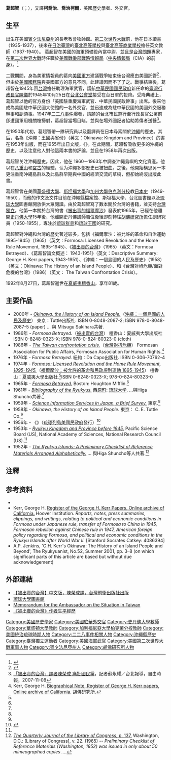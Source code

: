 {{NoteTA|1=zh:伯克利; zh-tw:柏克萊;}}
{{Refimprove|time=2014-03-04}}
{{Infobox Person
| name = 葛超智
| 英文名 = George Henry Kerr
| image =美國外交官與臺灣-東亞事務專家柯喬治-葛超智 American Expert on Formosa and East Asia Affairs George H Kerr.jpg
| caption = 美國外交官與臺灣-東亞事務專家葛超智
| birth_date = {{birth date|1911|11|7}}
| death_date= {{Death date and age|1992|8|27|1911|11|7}}
| nationality = {{USA}}
| birth_place = {{USA}}[[賓夕法尼亞州|賓夕法尼亞州]]{{le|帕克斯堡鎮|Parkesburg, Pennsylvania|帕克斯堡}}
| native_place = 
| place of death ={{USA}}[[夏威夷州|夏威夷州]][[檀香山|檀香山]]
| death_cause = 
|resting_place=
| 語言 = [[英語|英語]]
| 教育程度= 
| occupation = 美國歷史學者
| 父母 = 
| 親屬 =  
| spouse =  
| children = 
| footnotes = 
| work = 
}}
'''葛超智'''（{{lang-en|'''George Henry Kerr'''}}；{{bd|1911年|11月7日|1992年|8月27日|catIdx=Kerr}}），又譯'''柯喬治'''、'''喬治柯爾'''，美國歷史學者、外交官。

==生平==
出生在美國[[賓夕法尼亞州|賓夕法尼亞州]]{{link-en|帕克斯堡 (賓夕法尼亞州)|Parkesburg, Pennsylvania|帕克斯堡}}的長老教會牧師館。[[第二次世界大戰|第二次世界大戰]]前，他在日本讀書（1935-1937），後來在[[日治臺灣|日治臺灣]]的[[臺北高等學校|臺北高等學校]]與[[臺北高等商業學校|臺北高等商業學校]]擔任英文教師（1937-1940）。 葛超智在美國的海軍預備役內當中尉，並且是[[台灣問題|台灣問題]]專家，在[[第二次世界大戰|第二次世界大戰]]時任職於[[美國戰爭部|美國戰爭部]][[戰略情報局|戰略情報局]]（[[中央情報局|中央情報局]]（CIA）的前身）。<ref name="思想編輯委員會2008">{{cite book|author=思想編輯委員會|title=後解嚴的台灣文學（思想8）|url=https://books.google.com/books?id=ON-0AwAAQBAJ&pg=PA266|date= 2008-01-25|publisher=聯經出版事業| pages=266| id=GGKEY:CKEG4C5GY9F}}</ref>

二戰期間，身為美軍情報員的葛向[[美國軍方|美國軍方]]建議戰爭結束後台灣應由美國託管<ref>{{cite book|isbn=9789579897143|title=臺灣連翹|author=吳濁流|publisher=草根出版|date=2011-08|edition=1|pages=183,188}}</ref>，但由於[[美國國務院|美國國務院]]與美國軍方的意見不同，此建議因而不了了之。戰爭結束後，葛超智在1945年回[[台灣|台灣]]擔任助理海軍武官，護航[[中華民國國民政府|中華民國國民政府]]新任命的[[臺灣行政長官|臺灣行政長官]][[陳儀|陳儀]]於1945年10月25日在[[台北公會堂|台北公會堂]]接受在台日軍的投降。受降典禮上，葛超智以他的官方身份「美國駐重慶海軍武官、中華民國民政幹事」出席。後來他成為美國駐中華民國大使館的一名外交官，並迅速成為駐中華民國的美國外交服務幹事和副領事。1947年[[二二八事件|二二八事件]]爆發，請願的台北市民遊行至行政長官公署前卻遭國軍用機關槍掃射，葛超智當場目睹，並與在場外國記者協助將傷者送醫<ref>[http://news.ltn.com.tw/news/politics/paper/165757/print 「被出賣的台灣」譯者陳榮成 痛批國民黨]，記者蘇永耀／台北報導，自由時報，2007-11-08</ref>。

在1950年代初，葛超智帶一隊研究員以及翻譯員在日本尋索關於[[沖繩|沖繩]]的歷史。其后，名為《沖繩：王國與省份》（英文：Okinawa: Kingdom and Province）的書在1953年出版，而在1955年出日文版，《{{lang|ja|琉球の歴史}}》。在此期間，葛超智吸收更多的沖繩的歷史，以及注意他人對他這兩本書的評論，並且在1958年再次出版。

葛超智关注沖繩歷史。因此，他在 1960－1963年中調查沖繩島嶼的文化資產。他以在[[八重山群島|八重山]]和[[宮古群島|宮古]]的經驗，认为沖繩多部歷史已被扭曲。之後，他開始構思另一本更注重南沖繩島群以及此島群早期與中國的經濟交流的草稿，但卻始終沒出版此書。

葛超智曾在美國[[華盛頓大學|華盛頓大學]]、[[斯坦福大學|斯坦福大學]]和[[加州大學伯克利分校|加州大學伯克利分校]]教[[日本史|日本史]]（1949-1950），而他的作文及文件目前在沖繩縣檔案館、斯坦福大學、台北圖書館以及[[琉球大學|琉球大學]]圖書館開放供大眾閱讀。由於葛超智寫了數本關於台灣的書籍，並支持[[台灣獨立|台灣獨立]]。他第一本關於台灣的書《[[被出賣的台灣|被出賣的福爾摩沙]]》發表於1965年，已經在他離開[[史丹佛大學|史丹佛大學]]15年後，他離開史丹佛講師職位後後即刻轉往[[胡佛研究所|胡佛研究所]]擔任副研究員（1950-1955），專注於[[琉球群島|琉球群島]]和[[琉球王國|琉球王國]]的研究。

葛超智對沖繩和台灣的歷史著述较多，包括《福爾摩沙：被允許的革命和自治運動 1895-1945》（1965）（英文：Formosa: Licensed Revolution and the Home Rule Movement, 1895-1945）、《[[被出賣的台灣|被出賣的台灣]]》（1965）（英文：Formosa Betrayed）、《葛超智論文概述： 1943-1951》（英文：Descriptive Summary: George H. Kerr papers, 1943-1951）、《沖繩：一個島國的人民及歷史》（1958）（英文：Okinawa: The History of an Island People）、和《台灣对峙危機/面對危機的台灣》（1986）（英文： The Taiwan Confrontation Crisis）。

1992年8月27日，葛超智逝世在[[夏威夷|夏威夷]][[檀香山|檀香山]]，享年81歲。

== 主要作品 ==
* 2000年 - [http://books.google.com/books?id=vaAKJQyzpLkC&dq=Okinawa:+The+History+of+an+Island+People&client=firefox-a&source=gbs_summary_s&cad=0 ''Okinawa, the History of an Island People.'']（[[沖繩：一個島國的人民及歷史|沖繩：一個島國的人民及歷史]]） 東京：Tuttle出版社. ISBN 0-8048-2087-2; ISBN 978-0-8048-2087-5 (paper) ... 與 Mitsugu Sakihara共著.
* 1986年 - ''Formosa Betrayed.''（[[被出賣的台灣|被出賣的台灣]]） 檀香山：夏威夷大學出版社 ISBN 0-8248-0323-X; ISBN 978-0-824-80323-0 (cloth)
* 1986年 - [http://books.google.com/books?id=GLt_GQAACAAJ&dq=The+Taiwan+confrontation+crisis&client=firefox-a ''The Taiwan confrontation crisis.'']（[[台灣對抗危機|台灣對抗危機]]） Formosan Association for Public Affairs, Formosan Association for Human Rights.<ref name="bio">Kerr, George H. [http://content.cdlib.org/view?docId=kt558013kc&chunk.id=bioghist-1.7.3&brand=oac Biographical Note, Register of George H. Kerr papers, Online archive of California.] 胡佛研究所.</ref>
* 1976年 - ''Formosa Betrayed.'' 紐約：Da Capo出版社. ISBN 0-306-70762-4
* 1974年 - [http://books.google.com/books?id=tv1EAAAAIAAJ&q=Formosa:+Licensed+Revolution+and+the+Home+Rule+Movement,+1895-1945&dq=Formosa:+Licensed+Revolution+and+the+Home+Rule+Movement,+1895-1945&client=firefox-a&pgis=1 ''Formosa: Licensed Revolution and the Home Rule Movement, 1895-1945.'']（[[福爾摩沙：被允許的革命和民政規則運動_1895-1945|福爾摩沙：被允許的革命和民政規則運動 1895-1945]]） 檀香山：夏威夷大學出版社.<ref name="bio"/>ISBN 0-8248-0323-X; 978-0-824-80323-0
* 1965年 - [http://books.google.com/books?id=rf2GAAAAIAAJ&q=formosa+betrayed&dq=formosa+betrayed&client=firefox-a&pgis=1 ''Formosa Betrayed.''] Boston: Houghton Mifflin.<ref name="bio"/>
* 1961年 - [http://books.google.com/books?id=eHw3HAAACAAJ&dq=Bibliography+of+the+Ryukyus&client=firefox-a ''Bibliography of the Ryukyus.''] [[西原町|西原町]]: [[琉球大学|琉球大学]]. ...與Higa Shuncho共著.<ref name="bio"/>
* 1959年 - [http://books.google.com/books?id=XNRZHAAACAAJ&dq=Science+Information+Services+in+Japan,+a+Brief+Survey&client=firefox-a ''Science Information Services in Japan, a Brief Survey.''] 東京.<ref name="bio"/>
* 1958年 - ''Okinawa, the History of an Island People.'' 東京： C. E. Tuttle Co.<ref name="bio"/>
* 1956年 - 《{{lang|ja|琉球の歴史}}》（[[琉球列島美國民政府|琉球列島美國民政府]]發行）<ref name="opa">{{Cite web|date=2011-09-21|url=http://www.archives.pref.okinawa.jp/collection/G%E3%83%BBH%E3%83%BB%E3%82%AB%E3%83%BC%E6%96%87%E6%9B%B8%E7%9B%AE%E9%8C%B2%EF%BC%BB%E8%A1%A8%E7%B4%99%E3%83%BB%E7%9B%AE%E6%AC%A1%E3%83%BB%E5%87%A1%E4%BE%8B%E4%BB%96%EF%BC%BD.001-022.pdf|script-title=ja:ジョージ・H・カー文書目録|format=PDF|publisher=沖繩縣公文書館|language=ja, en|accessdate=2012-05-24|deadurl=yes|archiveurl=https://web.archive.org/web/20160304194004/http://www.archives.pref.okinawa.jp/collection/G%E3%83%BBH%E3%83%BB%E3%82%AB%E3%83%BC%E6%96%87%E6%9B%B8%E7%9B%AE%E9%8C%B2%EF%BC%BB%E8%A1%A8%E7%B4%99%E3%83%BB%E7%9B%AE%E6%AC%A1%E3%83%BB%E5%87%A1%E4%BE%8B%E4%BB%96%EF%BC%BD.001-022.pdf|archivedate=2016-03-04}}</ref>
* 1953年 - [http://books.google.com/books?id=Z0ErAAAAIAAJ&q=Ryukyu+Kingdom+and+Province+before+1945&dq=Ryukyu+Kingdom+and+Province+before+1945&client=firefox-a&pgis=1 ''Ryukyu Kingdom and Province before 1945.''] Pacific Science Board (US), National Academy of Sciences, National Research Council (US).<ref name="bio"/>
* 1952年 - [http://books.google.com/books?id=e1UsHAAACAAJ&dq=The+Ryukyu+Islands:+A+Preliminary+Checklist+of+Reference+Materials+Arranged+Alphabetically&client=firefox-a ''The Ryukyu Islands: A Preliminary Checklist of Reference Materials Arranged Alphabetically.''] ... 與Higa Shuncho等人共著.<ref>[http://books.google.com/books?id=bmIEAAAAIAAJ&q=The+Ryukyu+Islands:+A+Preliminary+Checklist+of+Reference+Materials+Arranged+Alphabeticall&dq=The+Ryukyu+Islands:+A+Preliminary+Checklist+of+Reference+Materials+Arranged+Alphabeticall&client=firefox-a&pgis=1 ''The Quarterly Journal of the Library of Congress,'' p. 137.] Washington, D.C.: [Library of Congress], v. 22. (1965) -- '' Preliminary Checklist of Reference Materials (Washington, 1952) was issued in only about 50 mimeographed copies ....''</ref>

== 注釋 ==
<references />

==参考资料==
* {{cite book|author=郭譽先|title=後解嚴的台灣文學（思想8）|chapter=《被出賣的臺灣》：葛超智其書其人與臺灣民族主義| chapterurl=https://books.google.com/books?id=ON-0AwAAQBAJ&pg=PA263|date= 2008-01-25|publisher=聯經出版事業| pages=263–294|id=GGKEY:CKEG4C5GY9F}}
* Kerr, George H. [http://content.cdlib.org/view?docId=kt558013kc&chunk.id=did-1.7.1&brand=oac Register of the George H. Kerr Papers, Online archive of California.] Hoover Institution. ''Reports, notes, press summaries, clippings, and writings, relating to political and economic conditions in Formosa under Japanese rule, transfer of Formosa to China in 1945, Formosan rebellion against Chinese rule in 1947, American foreign policy regarding Formosa, and political and economic conditions in the Ryukyu Islands after World War II.'' [Stanford Socrates Catkey: 4086394]
* A.P. Jenkins, 'G.H. Kerr's Okinawa: The History of an Island People and Beyond', The Ryukyuanist, No.52, Summer 2001, pp. 3–8 (on which significant parts of this article are based but without due acknowledgement)

== 外部連結 ==
* [https://web.archive.org/web/20150309102228/http://www.avanguard.com.tw/web/MdFront?command=displayDetail&mdId=MD0000001838001126&FP= 【被出賣的台灣】中文版，陳榮成譯，台灣前衛出版社出版]
* [http://www.lib.u-ryukyu.ac.jp/biblio/bib32-3/bib32-3-5.html  琉球大學圖書館]
* [https://web.archive.org/web/20070928170530/http://www.froginawell.net/wenku/files/893.00-4-2147taiwan.pdf?download Memorandum for the Ambassador on the Situation in Taiwan]
* [http://www.yuyen.tw/2008/04/george-h-kerr.html 《被出賣的台灣》作者生平經歷]

{{Authority control}}
{{DEFAULTSORT:Kerr}}
[[Category:美國歷史學家|Category:美國歷史學家]]
[[Category:美國駐華外交官|Category:美國駐華外交官]]
[[Category:史丹佛大學教師|Category:史丹佛大學教師]]
[[Category:華盛頓大學教師|Category:華盛頓大學教師]]
[[Category:加利福尼亞大學柏克萊分校教師|Category:加利福尼亞大學柏克萊分校教師]]
[[Category:美國統治琉球時期人物|Category:美國統治琉球時期人物]]
[[Category:二二八事件相關人物|Category:二二八事件相關人物]]
[[Category:沖繩縣歷史|Category:沖繩縣歷史]]
[[Category:臺灣獨立運動者|Category:臺灣獨立運動者]]
[[Category:美國海軍武官|Category:美國海軍武官]]
[[Category:美國第二次世界大戰軍事人物|Category:美國第二次世界大戰軍事人物]]
[[Category:賓夕法尼亞州人|Category:賓夕法尼亞州人]]
[[Category:胡佛研究所人物|Category:胡佛研究所人物]]